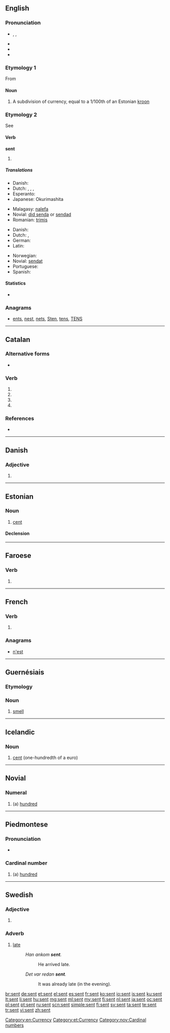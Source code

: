 ==English==

===Pronunciation===
* {{enPR|sĕnt}}, {{IPA|/sɛn̩t/}}, {{X-SAMPA|/sent/}}
* {{audio|en-us-sent.ogg|Audio (US)}}
* {{rhymes|ɛnt}}
* {{homophones|cent|scent}}

===Etymology 1===
From {{etyl|et}}

====Noun====
{{en-noun|senti}}

# A subdivision of currency, equal to a 1/100th of an Estonian [[kroon]]

===Etymology 2===
See {{term|send}}

====Verb====
'''sent'''

# {{past of|send}}

=====Translations=====
{{trans-top|simple past of "to send"}}
* Danish: {{t-|da|sendte}}
* Dutch: {{t+|nl|zond|s}}, {{t+|nl|zonden|p}}, {{t+|nl|verzond|s}}, {{t+|nl|verzonden|p}}
* Esperanto: {{t-|eo|sendis}}
* Japanese: Okurimashita
{{trans-mid}}
* Malagasy: [[:mg:alefa|nalefa]]
* Novial: [[did senda]] or [[sendad]]
* Romanian: [[trimis]]
{{trans-bottom}}

{{trans-top|past participle of "to send"}}
* Danish: {{t-|da|sendt}}
* Dutch: {{t+|nl|verzonden}}, {{t+|nl|gezonden}}
* German: {{t+|de|gesendet}}
* Latin: {{t-|la|missus}}
{{trans-mid}}
* Norwegian: {{t-|no|sendt}}
* Novial: [[sendat]]
* Portuguese: {{t+|pt|enviado}}
* Spanish: {{t+|es|enviado}}
{{trans-bottom}}

====Statistics====
* {{rank|themselves|half|certain|269|sent|keep|myself|morning}}

===Anagrams===
* [[ents#English|ents]], [[nest#English|nest]], [[nets#English|nets]], [[Sten#English|Sten]], [[tens#English|tens]], [[TENS#English|TENS]]

[[Category:en:Currency]]

----

==Catalan==

===Alternative forms===
* {{l|ca|essent}}

===Verb===
{{head|ca|verb form}}

# {{form of|present participle|ésser|lang=ca}}
# {{form of|present participle|ser|lang=ca}}
# {{ca-verb form of|p=3|n=sg|t=pres|m=ind|sentir}}
# {{ca-verb form of|p=2|n=sg|m=impr|sentir}}

===References===
* {{R:IEC4}}

----

==Danish==

===Adjective===
{{head|da|adjective form}}

# {{form of|neuter|sen|lang=da}}

----

==Estonian==

===Noun===
{{et-noun|sendi|senti}}

# [[cent]]

====Declension====
{{rfinfl|et|noun}}

[[Category:et:Currency]]

----

==Faroese==

===Verb===
{{head|fo|verb form}}

# {{form of|past participle|senda|lang=fo}}

----

==French==

===Verb===
{{head|fr|verb form}}

# {{form of|third-person singular indicative present|[[sentir]]}}

===Anagrams===
* [[n'est#French|n'est]]

----

==Guernésiais==

===Etymology===
{{rfe|lang=roa-grn}}

===Noun===
{{roa-grn-noun|m}}

# [[smell]]

----

==Icelandic==

===Noun===
{{is-noun|n}}

# [[cent]] (one-hundredth of a euro)

{{tbot entry|Icelandic|cent|2009|December|is}}

----

==Novial==

===Numeral===
{{head|nov|numeral}}

# (a) [[hundred]]
[[Category:nov:Cardinal numbers]]

----

==Piedmontese==

===Pronunciation===
* {{IPA|[sɛnt]|lang=pms}}

===Cardinal number===
{{head|pms|cardinal number}}

# (a) [[hundred]]

----

==Swedish==

===Adjective===
{{head|sv|adjective form}}

# {{sv-adj-form-abs-indef-n|sen}}

===Adverb===
{{sv-adv|senare|senast}}

# [[late]]
#: ''Han ankom '''sent'''.''
#:: He arrived late.
#: ''Det var redan '''sent'''.''
#:: It was already late (in the evening).

[[br:sent]]
[[de:sent]]
[[et:sent]]
[[el:sent]]
[[es:sent]]
[[fr:sent]]
[[ko:sent]]
[[io:sent]]
[[is:sent]]
[[ku:sent]]
[[lt:sent]]
[[li:sent]]
[[hu:sent]]
[[mg:sent]]
[[ml:sent]]
[[my:sent]]
[[fj:sent]]
[[nl:sent]]
[[ja:sent]]
[[oc:sent]]
[[pl:sent]]
[[pt:sent]]
[[ru:sent]]
[[scn:sent]]
[[simple:sent]]
[[fi:sent]]
[[sv:sent]]
[[ta:sent]]
[[te:sent]]
[[tr:sent]]
[[vi:sent]]
[[zh:sent]]